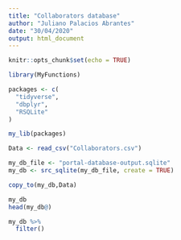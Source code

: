 ```yaml
---
title: "Collaborators database"
author: "Juliano Palacios Abrantes"
date: "30/04/2020"
output: html_document
---
```


```r
knitr::opts_chunk$set(echo = TRUE)

library(MyFunctions)

packages <- c(
  "tidyverse",
  "dbplyr",
  "RSQLite"
)

my_lib(packages)


```


```r

Data <- read_csv("Collaborators.csv")

my_db_file <- "portal-database-output.sqlite"
my_db <- src_sqlite(my_db_file, create = TRUE)

copy_to(my_db,Data)

my_db
head(my_db@)

my_db %>% 
  filter()

```